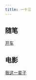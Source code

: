 ```yaml
---
title: 一十三
---
```


:::{layout-ncol=2}

## 随笔

[开车](docs/kai-che.qmd)

## 电影

[我这一辈子](docs/wo-zhe-yi-bei-zi.qmd)

:::
